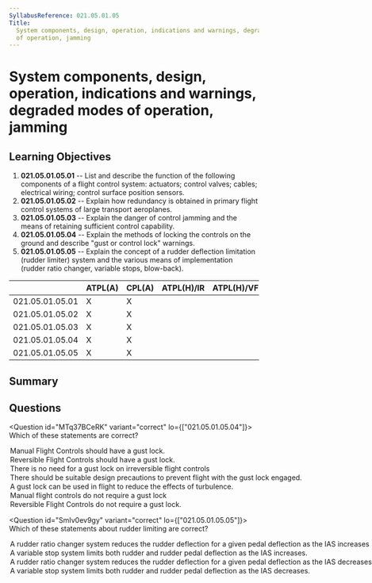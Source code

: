 ```yaml
---
SyllabusReference: 021.05.01.05
Title:
  System components, design, operation, indications and warnings, degraded modes
  of operation, jamming
---
```


# System components, design, operation, indications and warnings, degraded modes of operation, jamming

## Learning Objectives

1. **021.05.01.05.01** -- List and describe the function of the following
   components of a flight control system: actuators; control valves; cables;
   electrical wiring; control surface position sensors.
2. **021.05.01.05.02** -- Explain how redundancy is obtained in primary flight
   control systems of large transport aeroplanes.
3. **021.05.01.05.03** -- Explain the danger of control jamming and the means of
   retaining sufficient control capability.
4. **021.05.01.05.04** -- Explain the methods of locking the controls on the
   ground and describe "gust or control lock" warnings.
5. **021.05.01.05.05** -- Explain the concept of a rudder deflection limitation
   (rudder limiter) system and the various means of implementation (rudder ratio
   changer, variable stops, blow-back).

|                 | ATPL(A) | CPL(A) | ATPL(H)/IR | ATPL(H)/VFR | CPL(H) | IR  | CBIR(A) |
| --------------- | ------- | ------ | ---------- | ----------- | ------ | --- | ------- |
| 021.05.01.05.01 | X       | X      |            |             |        |     |         |
| 021.05.01.05.02 | X       | X      |            |             |        |     |         |
| 021.05.01.05.03 | X       | X      |            |             |        |     |         |
| 021.05.01.05.04 | X       | X      |            |             |        |     |         |
| 021.05.01.05.05 | X       | X      |            |             |        |     |         |

## Summary

## Questions

<Question id="MTq37BCeRK" variant="correct" lo={["021.05.01.05.04"]}>
  <Text variant="oneTwo">Which of these statements are correct?</Text>
  <Option id="MTq37BCeRK-1" correct why="">
    Manual Flight Controls should have a gust lock.
  </Option>
  <Option id="MTq37BCeRK-2" correct why="">
    Reversible Flight Controls should have a gust lock.
  </Option>
  <Option
    id="MTq37BCeRK-3"
    correct
    why="In irreversible systems, a gust lock is not needed since the hydraulic actuator is able to lock itself in the failed or neutral position."
  >
    There is no need for a gust lock on irreversible flight controls
  </Option>
  <Option id="MTq37BCeRK-4" why="">
    There should be suitable design precautions to prevent flight with the gust
    lock engaged.
  </Option>
  <Option id="MTq37BCeRK-5" why="">
    A gust lock can be used in flight to reduce the effects of turbulence.
  </Option>
  <Option id="MTq37BCeRK-6" why="">
    Manual flight controls do not require a gust lock
  </Option>
  <Option id="MTq37BCeRK-7" why="">
    Reversible Flight Controls do not require a gust lock.
  </Option>
</Question>

<Question id="SmIv0ev9gy" variant="correct" lo={["021.05.01.05.05"]}>
  <Text variant="oneTwo">
    Which of these statements about rudder limiting are correct?
  </Text>
  <Option id="SmIv0ev9gy-1" correct why="">
    A rudder ratio changer system reduces the rudder deflection for a given
    pedal deflection as the IAS increases
  </Option>
  <Option id="SmIv0ev9gy-2" correct why="">
    A variable stop system limits both rudder and rudder pedal deflection as the
    IAS increases.
  </Option>
  <Option id="SmIv0ev9gy-3" why="">
    A rudder ratio changer system reduces the rudder deflection for a given
    pedal deflection as the IAS decreases
  </Option>
  <Option id="SmIv0ev9gy-4" why="">
    A variable stop system limits both rudder and rudder pedal deflection as the
    IAS decreases.
  </Option>
</Question>
